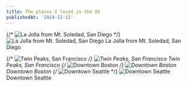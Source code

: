 ```yaml
---
title: The places I loved in the US
publishedAt: '2024-12-12'
---
```

{/* <img src="/blog-website/images/fav_spots/mt_soledad.jpg" alt="La Jolla from Mt. Soledad, San Diego" /> */}
<img src="/images/fav_spots/mt_soledad.jpg" alt="La Jolla from Mt. Soledad, San Diego" />
La Jolla from Mt. Soledad, San Diego

{/* <img src="/blog-website/images/fav_spots/twin_peaks.jpeg" alt="Twin Peaks, San Francisco" /> */}
<img src="/images/fav_spots/twin_peaks.jpeg" alt="Twin Peaks, San Francisco" />
Twin Peaks, San Francisco
{/* <img src="/blog-website/images/fav_spots/boston.jpeg" alt="Downtown Boston" /> */}
<img src="/images/fav_spots/boston.jpeg" alt="Downtown Boston" />
Downtown Boston
{/* <img src="/blog-website/images/fav_spots/seattle.jpg" alt="Downtown Seattle" /> */}
<img src="/images/fav_spots/seattle.jpg" alt="Downtown Seattle" />
Downtown Seattle